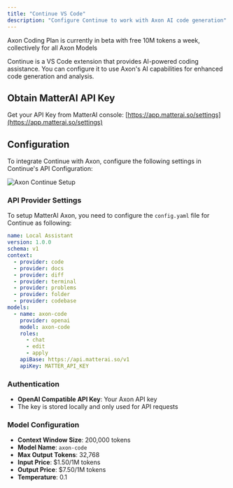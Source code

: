 ```yaml
---
title: "Continue VS Code"
description: "Configure Continue to work with Axon AI code generation"
---
```


<Tip>
Axon Coding Plan is currently in beta with free 10M tokens a week, collectively for all Axon Models
</Tip>

Continue is a VS Code extension that provides AI-powered coding assistance. You can configure it to use Axon's AI capabilities for enhanced code generation and analysis.

## Obtain MatterAI API Key
Get your API Key from MatterAI console: [https://app.matterai.so/settings](https://app.matterai.so/settings)

## Configuration

To integrate Continue with Axon, configure the following settings in Continue's API Configuration:

<Frame>
<img
  className="block"
  src="/images/axon/axon-continue-setup.png"
  alt="Axon Continue Setup"
/>
</Frame>

### API Provider Settings
To setup MatterAI Axon, you need to configure the `config.yaml` file for Continue as following:

```yaml config.yaml lines icon="yaml"
name: Local Assistant
version: 1.0.0
schema: v1
context:
  - provider: code
  - provider: docs
  - provider: diff
  - provider: terminal
  - provider: problems
  - provider: folder
  - provider: codebase
models:
  - name: axon-code
    provider: openai
    model: axon-code
    roles:
      - chat
      - edit
      - apply
    apiBase: https://api.matterai.so/v1
    apiKey: MATTER_API_KEY
```

### Authentication
- **OpenAI Compatible API Key**: Your Axon API key
- The key is stored locally and only used for API requests

### Model Configuration
- **Context Window Size**: 200,000 tokens
- **Model Name**: `axon-code`
- **Max Output Tokens**: 32,768
- **Input Price**: $1.50/1M tokens
- **Output Price**: $7.50/1M tokens
- **Temperature**: 0.1
